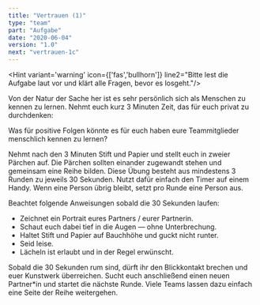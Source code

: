 ```yaml
---
title: "Vertrauen (1)"
type: "team"
part: "Aufgabe"
date: "2020-06-04"
version: "1.0"
next: "vertrauen-1c"
---
```

<Hint variant='warning' icon={['fas','bullhorn']}
line2="Bitte lest die Aufgabe laut vor und klärt alle Fragen, bevor es losgeht."/>

<Row className="tutsegment"> 
<Col>

Von der Natur der Sache her ist es sehr persönlich sich als Menschen zu kennen zu lernen.
Nehmt euch kurz 3 Minuten Zeit, das für euch privat zu durchdenken:

Was für positive Folgen könnte es für euch haben eure Teammitglieder menschlich kennen zu lernen?

</Col>
</Row>

<Row className="tutsegment"> 
<Col>

Nehmt nach den 3 Minuten Stift und Papier und stellt euch in zweier Pärchen auf. 
Die Pärchen sollten einander zugewandt stehen und gemeinsam eine Reihe bilden.
Diese Übung besteht aus mindestens 3 Runden zu jeweils 30 Sekunden.
Nutzt dafür einfach den Timer auf einem Handy.
Wenn eine Person übrig bleibt, setzt pro Runde eine Person aus.

Beachtet folgende Anweisungen sobald die 30 Sekunden laufen:
* Zeichnet ein Portrait eures Partners / eurer Partnerin.
* Schaut euch dabei tief in die Augen — ohne Unterbrechung.
* Haltet Stift und Papier auf Bauchhöhe und guckt nicht runter.
* Seid leise.
* Lächeln ist erlaubt und in der Regel erwünscht.

Sobald die 30 Sekunden rum sind, dürft ihr den Blickkontakt brechen und euer Kunstwerk überreichen.
Sucht euch anschließend einen neuen Partner*in und startet die nächste Runde.
Viele Teams lassen dazu einfach eine Seite der Reihe weitergehen.

</Col>
</Row>